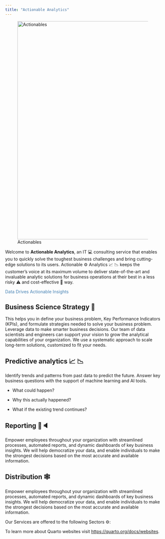 ```yaml
---
title: "Actionable Analytics"
---
```


![Actionables](ALPHA.jpg){#fig-logo .important fig-align="center" width="708"}

Welcome to **Actionable Analytics**, an IT 💻 consulting service that enables you to quickly solve the toughest business challenges and bring cutting-edge solutions to its users. Actionable ⚙️ Analytics 📈 📉 keeps the customer's voice at its maximum volume to deliver state-of-the-art and invaluable analytic solutions for business operations at their best in a less risky ⚠️ and cost-effective 💸 way.

::: {style="color: steelblue"}
Data Drives Actionable Insights
:::

::: panel-tabset
## Business Science Strategy 💼

This helps you in define your business problem, Key Performance Indicators (KPIs), and formulate strategies needed to solve your business problem. Leverage data to make smarter business decisions. Our team of data scientists and engineers can support your vision to grow the analytical capabilities of your organization. We use a systematic approach to scale long-term solutions, customized to fit your needs.

## Predictive analytics 📈 📉

Identify trends and patterns from past data to predict the future. Answer key business questions with the support of machine learning and AI tools.

-   What could happen?

-   Why this actually happened?

-   What if the existing trend continues?
:::

::: panel-tabset
## Reporting 🎤🔈

Empower employees throughout your organization with streamlined processes, automated reports, and dynamic dashboards of key business insights. We will help democratize your data, and enable individuals to make the strongest decisions based on the most accurate and available information.

## Distribution 🕸️

Empower employees throughout your organization with streamlined processes, automated reports, and dynamic dashboards of key business insights. We will help democratize your data, and enable individuals to make the strongest decisions based on the most accurate and available information.
:::

Our Services are offered to the following Sectors ⚙️:

To learn more about Quarto websites visit <https://quarto.org/docs/websites>.
